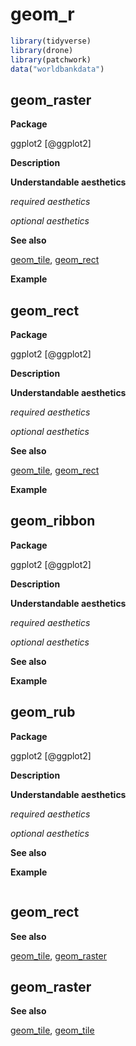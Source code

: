 # geom_r  {#sec-r}

```r
library(tidyverse)
library(drone)
library(patchwork)
data("worldbankdata")
```



## geom_raster{#raster}

**Package**

ggplot2 [@ggplot2]

**Description**



**Understandable aesthetics**

*required aesthetics*


*optional aesthetics*



**See also**

[geom_tile](#tile), [geom_rect](#rect)

**Example**


## geom_rect

**Package**

ggplot2 [@ggplot2]

**Description**



**Understandable aesthetics**

*required aesthetics*


*optional aesthetics*



**See also**

[geom_tile](#tile), [geom_rect](#rect)

**Example**

## geom_ribbon

**Package**

ggplot2 [@ggplot2]

**Description**



**Understandable aesthetics**

*required aesthetics*


*optional aesthetics*



**See also**


**Example**

## geom_rub

**Package**

ggplot2 [@ggplot2]

**Description**



**Understandable aesthetics**

*required aesthetics*


*optional aesthetics*



**See also**


**Example**

```r

```

## geom_rect


**See also**

[geom_tile](#tile), [geom_raster](#raster)

## geom_raster


**See also**

[geom_tile](#rect), [geom_tile](#tile)